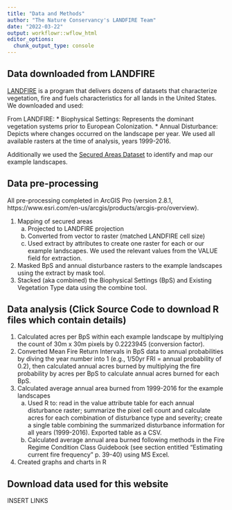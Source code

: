 ```yaml
---
title: "Data and Methods"
author: "The Nature Conservancy's LANDFIRE Team"
date: "2022-03-22"
output: workflowr::wflow_html
editor_options:
  chunk_output_type: console
---
```


## Data downloaded from LANDFIRE
[LANDFIRE](https://landfire.gov/) is a program that delivers dozens of datasets that characterize vegetation, fire and fuels characteristics for all lands in the United States.  We downloaded and used:

From LANDFIRE:
* Biophysical Settings:  Represents the dominant vegetation systems prior to European Colonization.
* Annual Disturbance: Depicts where changes occurred on the landscape per year.  We used all available rasters at the time of analysis, years 1999-2016.

Additionally we used the [Secured Areas Dataset](https://tnc.maps.arcgis.com/home/item.html?id=e033e6bf6069459592903a04797b8b07) to identify and map our example landscapes.

## Data pre-processing
All pre-processing completed in ArcGIS Pro (version 2.8.1, https://www.esri.com/en-us/arcgis/products/arcgis-pro/overview).  

1.  Mapping of secured areas 
    a. Projected to LANDFIRE projection
    b. Converted from vector to raster (matched LANDFIRE cell size)
    c. Used extract by attributes to create one raster for each or our example landscapes.  We used the relevant values from the VALUE field for extraction. 
2. Masked BpS and annual disturbance rasters to the example landscapes using the extract by mask tool.
3. Stacked (aka combined) the Biophysical Settings (BpS) and Existing Vegetation Type data using the combine tool.


## Data analysis (Click Source Code to download R files which contain details)

1. Calculated acres per BpS within each example landscape by multiplying the count of 30m x 30m pixels by 0.2223945 (conversion factor).
2. Converted Mean Fire Return Intervals in BpS data to annual probabilities by diving the year number into 1 (e.g., 1/50yr FRI = annual probability of 0.2), then calculated annual acres burned by multiplying the fire probability by acres per BpS to calculate annual acres burned for each BpS. 
3. Calculated average annual area burned from 1999-2016 for the example landscapes
    a. Used R to: read in the value attribute table for each annual disturbance raster; summarize the pixel cell count and calculate acres for each combination of disturbance type and severity; create a single table  combining the summarized disturbance information for all years (1999-2016). Exported table  as a CSV. 
    b. Calculated average annual area burned following methods in the Fire Regime Condition Class Guidebook (see section entitled “Estimating current fire frequency” p. 39-40) using MS Excel.
4.	Created graphs and charts in R

## Download data used for this website

INSERT LINKS
